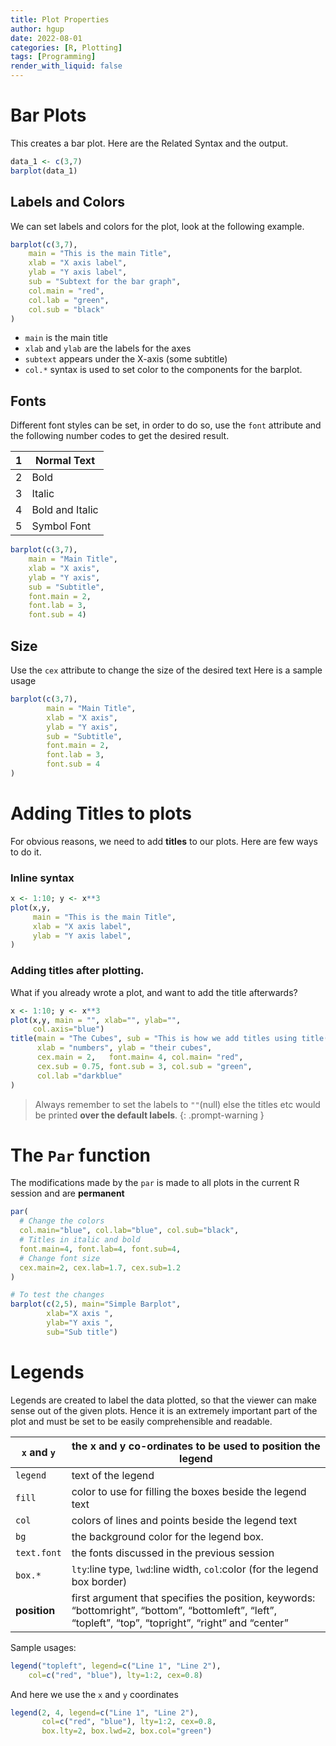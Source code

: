 ```yaml
---
title: Plot Properties
author: hgup
date: 2022-08-01
categories: [R, Plotting]
tags: [Programming]
render_with_liquid: false
---
```


# Bar Plots

This creates a bar plot. Here are the Related Syntax and the output.
```r
data_1 <- c(3,7)
barplot(data_1)
```

## Labels and Colors

We can set labels and colors for the plot, look at the following example.
```r
barplot(c(3,7),
    main = "This is the main Title",
    xlab = "X axis label",
    ylab = "Y axis label",
    sub = "Subtext for the bar graph",
    col.main = "red",
    col.lab = "green",
    col.sub = "black"
)
```
- `main` is the main title
- `xlab` and `ylab` are the labels for the axes
- `subtext` appears under the X-axis (some subtitle)
- `col.*` syntax is used to set color to the components for the barplot.

## Fonts

Different font styles can be set, in order to do so, use the `font` attribute and
the following number codes to get the desired result.


| 1 | Normal Text     |
|---|-----------------|
| 2 | Bold            |
| 3 | Italic          |
| 4 | Bold and Italic |
| 5 | Symbol Font     |

```r
barplot(c(3,7),
    main = "Main Title",
    xlab = "X axis",
    ylab = "Y axis",
    sub = "Subtitle",
    font.main = 2,
    font.lab = 3,
    font.sub = 4)
```

## Size

Use the `cex` attribute to change the size of the desired text
Here is a sample usage

```r
barplot(c(3,7),
        main = "Main Title",
        xlab = "X axis",
        ylab = "Y axis",
        sub = "Subtitle",
        font.main = 2,
        font.lab = 3,
        font.sub = 4
)
```

# Adding Titles to plots
For obvious reasons, we need to add **titles** to our plots.
Here are few ways to do it.

### Inline syntax

```r
x <- 1:10; y <- x**3
plot(x,y,
     main = "This is the main Title",
     xlab = "X axis label",
     ylab = "Y axis label",
)
```
### Adding titles after plotting.
What if you already wrote a plot, and want to add the title afterwards?

```r
x <- 1:10; y <- x**3
plot(x,y, main = "", xlab="", ylab="",
     col.axis="blue")
title(main = "The Cubes", sub = "This is how we add titles using title()",
      xlab = "numbers", ylab = "their cubes",
      cex.main = 2,   font.main= 4, col.main= "red",
      cex.sub = 0.75, font.sub = 3, col.sub = "green",
      col.lab ="darkblue"
)
```
> Always remember to set the labels to `""`(null) else the titles etc would be printed **over the default labels**.
{: .prompt-warning }

# The `Par` function

The modifications made by the `par` is made to all plots in the current R session and are **permanent**

```r
par(
  # Change the colors
  col.main="blue", col.lab="blue", col.sub="black",
  # Titles in italic and bold
  font.main=4, font.lab=4, font.sub=4,
  # Change font size
  cex.main=2, cex.lab=1.7, cex.sub=1.2
)

# To test the changes
barplot(c(2,5), main="Simple Barplot",
    	xlab="X axis ",
    	ylab="Y axis ",
    	sub="Sub title")
```

# Legends

Legends are created to label the data plotted, so that the viewer can make sense out of the given plots. Hence it is an extremely important part of the plot and must be set to be easily comprehensible and readable.

| `x` and `y`  | the x and y co-ordinates to be used to position the legend                                                                                              |
|--------------|---------------------------------------------------------------------------------------------------------------------------------------------------------|
| `legend`     | text of the legend                                                                                                                                      |
| `fill`       | color to use for filling the boxes beside the legend text                                                                                               |
| `col`        | colors of lines and points beside the legend text                                                                                                       |
| `bg`         | the background color for the legend box.                                                                                                                |
| `text.font`  | the fonts discussed in the previous session                                                                                                             |
| `box.*`      | `lty`:line type, `lwd`:line width, `col`:color (for the legend box border)                                                                              |
| **position** | first argument that specifies the position, keywords: "bottomright", "bottom", "bottomleft", "left", "topleft", "top", "topright", "right" and "center" |

Sample usages:
```r
legend("topleft", legend=c("Line 1", "Line 2"),
   	col=c("red", "blue"), lty=1:2, cex=0.8)
```

And here we use the `x` and `y` coordinates
```r
legend(2, 4, legend=c("Line 1", "Line 2"),
       col=c("red", "blue"), lty=1:2, cex=0.8,
       box.lty=2, box.lwd=2, box.col="green")
```
